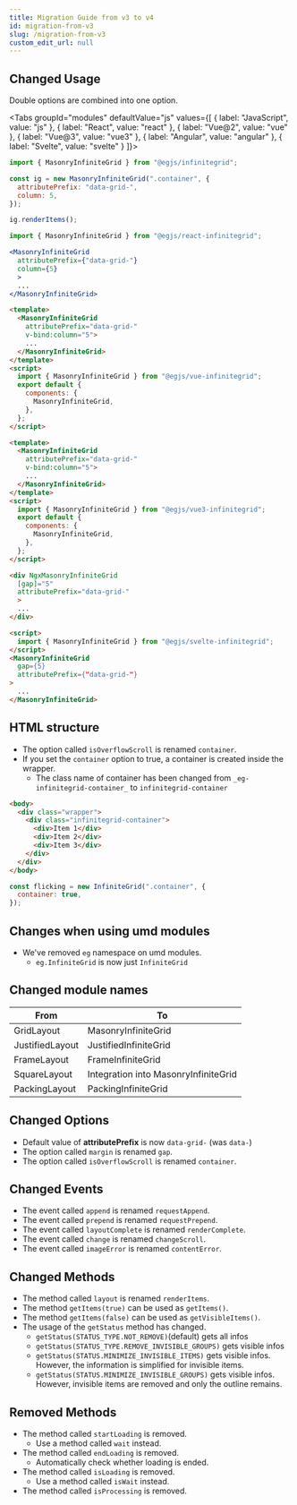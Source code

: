 ```yaml
---
title: Migration Guide from v3 to v4
id: migration-from-v3
slug: /migration-from-v3
custom_edit_url: null
---
```



## Changed Usage
Double options are combined into one option.

<Tabs
  groupId="modules"
  defaultValue="js"
  values={[
    { label: "JavaScript", value: "js" },
    { label: "React", value: "react" },
    { label: "Vue@2", value: "vue" },
    { label: "Vue@3", value: "vue3" },
    { label: "Angular", value: "angular" },
    { label: "Svelte", value: "svelte" }
  ]}>
  <TabItem value="js">

```js
import { MasonryInfiniteGrid } from "@egjs/infinitegrid";

const ig = new MasonryInfiniteGrid(".container", {
  attributePrefix: "data-grid-",
  column: 5,
});

ig.renderItems();
```

  </TabItem>
  <TabItem value="react">

```jsx
import { MasonryInfiniteGrid } from "@egjs/react-infinitegrid";

<MasonryInfiniteGrid
  attributePrefix={"data-grid-"}
  column={5}
  >
  ...
</MasonryInfiniteGrid>
```

  </TabItem>
  <TabItem value="vue">

```html
<template>
  <MasonryInfiniteGrid
    attributePrefix="data-grid-"
    v-bind:column="5">
    ...
  </MasonryInfiniteGrid>
</template>
<script>
  import { MasonryInfiniteGrid } from "@egjs/vue-infinitegrid";
  export default {
    components: {
      MasonryInfiniteGrid,
    },
  };
</script>
```

  </TabItem>
  <TabItem value="vue3">

```html
<template>
  <MasonryInfiniteGrid
    attributePrefix="data-grid-"
    v-bind:column="5">
    ...
  </MasonryInfiniteGrid>
</template>
<script>
  import { MasonryInfiniteGrid } from "@egjs/vue3-infinitegrid";
  export default {
    components: {
      MasonryInfiniteGrid,
    },
  };
</script>
```

  </TabItem>
  <TabItem value="angular">

```html
<div NgxMasonryInfiniteGrid
  [gap]="5"
  attributePrefix="data-grid-"
  >
  ...
</div>
```

  </TabItem>
  <TabItem value="svelte">

```html
<script>
  import { MasonryInfiniteGrid } from "@egjs/svelte-infinitegrid";
</script>
<MasonryInfiniteGrid
  gap={5}
  attributePrefix={"data-grid-"}
>
  ...
</MasonryInfiniteGrid>
```

  </TabItem>
</Tabs>



## HTML structure
- The option called `isOverflowScroll` is renamed `container`.
- If you set the `container` option to true, a container is created inside the wrapper.
  - The class name of container has been changed from `_eg-infinitegrid-container_` to `infinitegrid-container`

```html {3}
<body>
  <div class="wrapper">
    <div class="infinitegrid-container">
      <div>Item 1</div>
      <div>Item 2</div>
      <div>Item 3</div>
    </div>
  </div>
</body>
```
```js
const flicking = new InfiniteGrid(".container", {
  container: true,
});
```


## Changes when using umd modules
- We've removed `eg` namespace on umd modules.
  - `eg.InfiniteGrid` is now just `InfiniteGrid`


## Changed module names

|From|To|
|---|---|
|GridLayout|MasonryInfiniteGrid|
|JustifiedLayout|JustifiedInfiniteGrid|
|FrameLayout|FrameInfiniteGrid|
|SquareLayout|Integration into MasonryInfiniteGrid|
|PackingLayout|PackingInfiniteGrid|

## Changed Options
- Default value of **attributePrefix** is now `data-grid-` (was `data-`)
- The option called `margin` is renamed `gap`.
- The option called `isOverflowScroll` is renamed `container`.

## Changed Events
- The event called `append` is renamed `requestAppend`.
- The event called `prepend` is renamed `requestPrepend`.
- The event called `layoutComplete` is renamed `renderComplete`.
- The event called `change` is renamed `changeScroll`.
- The event called `imageError` is renamed `contentError`.

## Changed Methods
- The method called `layout` is renamed `renderItems`.
- The method `getItems(true)` can be used as `getItems()`.
- The method `getItems(false)` can be used as `getVisibleItems()`.
- The usage of the `getStatus` method has changed.
  - `getStatus(STATUS_TYPE.NOT_REMOVE)`(default) gets all infos
  - `getStatus(STATUS_TYPE.REMOVE_INVISIBLE_GROUPS)` gets visible infos
  - `getStatus(STATUS.MINIMIZE_INVISIBLE_ITEMS)` gets visible infos. However, the information is simplified for invisible items.
  - `getStatus(STATUS.MINIMIZE_INVISIBLE_GROUPS)` gets visible infos. However, invisible items are removed and only the outline remains.

## Removed Methods
- The method called `startLoading` is removed.
  - Use a method called `wait` instead.
- The method called `endLoading` is removed.
  -  Automatically check whether loading is ended.
- The method called `isLoading` is removed.
  - Use a method called `isWait` instead.
- The method called `isProcessing` is removed.
